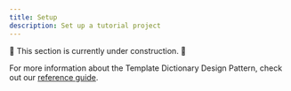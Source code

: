 ```yaml
---
title: Setup
description: Set up a tutorial project
---
```


🚧 This section is currently under construction. 🚧

For more information about the Template Dictionary Design Pattern, check out our [reference guide](/docs/next/reference/dictionary).